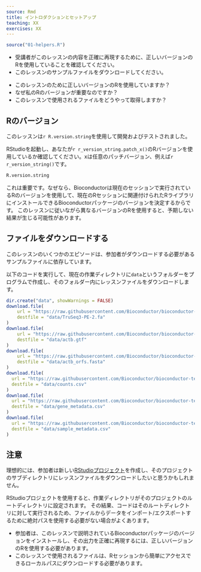 ```yaml
---
source: Rmd
title: イントロダクションとセットアップ
teaching: XX
exercises: XX
---
```


```r
source("01-helpers.R")
```

::::::::::::::::::::::::::::::::::::::: objectives

- 受講者がこのレッスンの内容を正確に再現するために、正しいバージョンのRを使用していることを確認してください。
- このレッスンのサンプルファイルをダウンロードしてください。

::::::::::::::::::::::::::::::::::::::::::::::::::

:::::::::::::::::::::::::::::::::::::::: questions

- このレッスンのために正しいバージョンのRを使用していますか？
- なぜ私のRのバージョンが重要なのですか？
- このレッスンで使用されるファイルをどうやって取得しますか？

::::::::::::::::::::::::::::::::::::::::::::::::::

## Rのバージョン

このレッスンは`r R.version.string`を使用して開発およびテストされました。

RStudioを起動し、あなたが`r r_version_string.patch_x()`のRバージョンを使用しているか確認してください。xは任意のパッチバージョン、例えば`r r_version_string()`です。

```r
R.version.string
```

これは重要です。なぜなら、Bioconductorは現在のセッションで実行されているRのバージョンを使用して、現在のRセッションに関連付けられたRライブラリにインストールできるBioconductorパッケージのバージョンを決定するからです。
このレッスンに従いながら異なるバージョンのRを使用すると、予期しない結果が生じる可能性があります。

## ファイルをダウンロードする

このレッスンのいくつかのエピソードは、参加者がダウンロードする必要があるサンプルファイルに依存しています。

以下のコードを実行して、現在の作業ディレクトリに`data`というフォルダーをプログラムで作成し、そのフォルダー内にレッスンファイルをダウンロードします。

```r
dir.create("data", showWarnings = FALSE)
download.file(
    url = "https://raw.githubusercontent.com/Bioconductor/bioconductor-teaching/master/data/TrimmomaticAdapters/TruSeq3-PE-2.fa", 
    destfile = "data/TruSeq3-PE-2.fa"
)
download.file(
    url = "https://raw.githubusercontent.com/Bioconductor/bioconductor-teaching/master/data/ActbGtf/actb.gtf", 
    destfile = "data/actb.gtf"
)
download.file(
    url = "https://raw.githubusercontent.com/Bioconductor/bioconductor-teaching/master/data/ActbOrf/actb_orfs.fasta", 
    destfile = "data/actb_orfs.fasta"
)
download.file(
  url = "https://raw.githubusercontent.com/Bioconductor/bioconductor-teaching/devel/data/SummarizedExperiment/counts.csv",
  destfile = "data/counts.csv"
)
download.file(
  url = "https://raw.githubusercontent.com/Bioconductor/bioconductor-teaching/devel/data/SummarizedExperiment/gene_metadata.csv",
  destfile = "data/gene_metadata.csv"
)
download.file(
  url = "https://raw.githubusercontent.com/Bioconductor/bioconductor-teaching/devel/data/SummarizedExperiment/sample_metadata.csv",
  destfile = "data/sample_metadata.csv"
)
```

:::::::::::::::::::::::::::::::::::::::::  callout

## 注意

理想的には、参加者は新しい[RStudioプロジェクト][external-rstudio-project]を作成し、そのプロジェクトのサブディレクトリにレッスンファイルをダウンロードしたいと思うかもしれません。

RStudioプロジェクトを使用すると、作業ディレクトリがそのプロジェクトのルートディレクトリに設定されます。
その結果、コードはそのルートディレクトリに対して実行されるため、ファイルからデータをインポート/エクスポートするために絶対パスを使用する必要がない場合がよくあります。

::::::::::::::::::::::::::::::::::::::::::::::::::

[external-rstudio-project]: https://support.rstudio.com/hc/en-us/articles/200526207-Using-Projects

:::::::::::::::::::::::::::::::::::::::: keypoints

- 参加者は、このレッスンで説明されているBioconductorパッケージのバージョンをインストールし、その出力を正確に再現するには、正しいバージョンのRを使用する必要があります。
- このレッスンで使用されるファイルは、Rセッションから簡単にアクセスできるローカルパスにダウンロードする必要があります。

::::::::::::::::::::::::::::::::::::::::::::::::::


